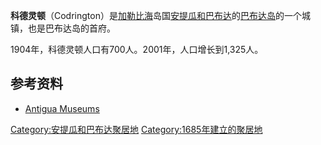 {{expand|time=2014-12-26T15:32:39+00:00}}
{{Infobox settlement
| name                    = 科德灵顿
| native_name             = Codrington
| settlement_type         = 镇
| image_map               = Antigua and Barbuda map.png
| pushpin_map             = Antigua and Barbuda
| pushpin_map_caption     =
| coordinates             = {{coord|17|38|N|61|50|W|region:AG|display=inline,title}}
| subdivision_type        = [[国家|国家]]
| subdivision_name        = [[安提瓜和巴布达|安提瓜和巴布达]]
| subdivision_type1       = 岛屿
| subdivision_name1       = [[巴布达岛|巴布达岛]]
| established_title       = 建立
| established_date        = 1685年
| founder                 = 克里斯托弗·科德林顿
| named_for               = 克里斯托弗·科德林顿
| unit_pref               = Metric
| area_total_km2          = 5.2
| elevation_m             = 6
| population_as_of        = 2001
| population_total        = 1,325
| population_density_km2  = auto
| timezone1               = AST
| utc_offset1             = -4
}}
'''科德灵顿'''（Codrington）是[[加勒比海|加勒比海]]岛国[[安提瓜和巴布达|安提瓜和巴布达]]的[[巴布达岛|巴布达岛]]的一个城镇，也是巴布达岛的首府。 

1904年，科德灵顿人口有700人。2001年，人口增长到1,325人。
{{Weather box
|location = 科德灵顿
|metric first = yes
|single line = yes
|Jan record high C = 30
|Feb record high C = 30
|Mar record high C = 32
|Apr record high C = 32
|May record high C = 32
|Jun record high C = 32
|Jul record high C = 35
|Aug record high C = 33
|Sep record high C = 32
|Oct record high C = 32
|Nov record high C = 31
|Dec record high C = 32
|year record high C = 35
|Jan high C = 27
|Feb high C = 27
|Mar high C = 27
|Apr high C = 28
|May high C = 29
|Jun high C = 30
|Jul high C = 30
|Aug high C = 30
|Sep high C = 30
|Oct high C = 30
|Nov high C = 28
|Dec high C = 27
|year high C = 28
|Jan mean C = 25
|Feb mean C = 25
|Mar mean C = 25
|Apr mean C = 26
|May mean C = 27
|Jun mean C = 28
|Jul mean C = 28
|Aug mean C = 28
|Sep mean C = 28
|Oct mean C = 27
|Nov mean C = 27
|Dec mean C = 26
|year mean C = 27
|Jan low C = 22
|Feb low C = 22
|Mar low C = 23
|Apr low C = 23
|May low C = 25
|Jun low C = 26
|Jul low C = 26
|Aug low C = 26
|Sep low C = 25
|Oct low C = 25
|Nov low C = 25
|Dec low C = 23
|year low C = 24
|Jan record low C = 17
|Feb record low C = 17
|Mar record low C = 17
|Apr record low C = 17
|May record low C = 17
|Jun record low C = 20
|Jul record low C = 18
|Aug record low C = 20
|Sep record low C = 18
|Oct record low C = 17
|Nov record low C = 18
|Dec record low C = 17
|year record low C = 17
|precipitation colour=green
|Jan precipitation mm = 30
|Feb precipitation mm = 20
|Mar precipitation mm = 30
|Apr precipitation mm = 30
|May precipitation mm = 60
|Jun precipitation mm = 70
|Jul precipitation mm = 80
|Aug precipitation mm = 80
|Sep precipitation mm = 90
|Oct precipitation mm = 110
|Nov precipitation mm = 90
|Dec precipitation mm = 50
|year precipitation mm = 740
|Jan precipitation days = 20
|Feb precipitation days = 17
|Mar precipitation days = 16
|Apr precipitation days = 15
|May precipitation days = 18
|Jun precipitation days = 17
|Jul precipitation days = 20
|Aug precipitation days = 20
|Sep precipitation days = 19
|Oct precipitation days = 20
|Nov precipitation days = 19
|Dec precipitation days = 20
|year precipitation days = 221
|unit precipitation days = 1.0 mm
|source = Weatherbase<ref name="Weatherbase">{{cite web|url=http://www.weatherbase.com/weather/weather.php3?s=26887&cityname=Codrington-Barbuda-Antigua-and-Barbuda|title="Weatherbase: Historical Weather for Codrington, Antigua and Barbuda"|accessdate=2018-08-01|archive-date=2019-07-19|archive-url=https://web.archive.org/web/20190719201002/http://www.weatherbase.com/weather/weather.php3?s=26887&cityname=Codrington-Barbuda-Antigua-and-Barbuda|dead-url=no}}</ref>
}}

==参考资料==
<references/>
*[http://www.antiguamuseums.org/Historical.htm Antigua Museums] {{Wayback|url=http://www.antiguamuseums.org/Historical.htm |date=20101127025851 }}

[[Category:安提瓜和巴布达聚居地|Category:安提瓜和巴布达聚居地]]
[[Category:1685年建立的聚居地|Category:1685年建立的聚居地]]